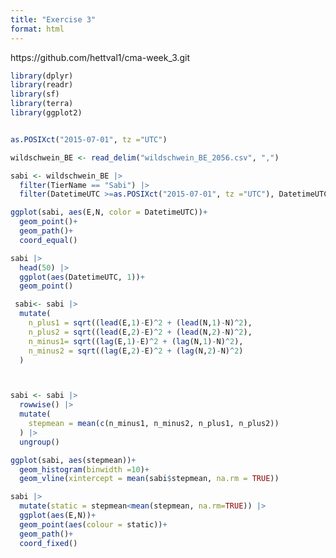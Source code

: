```yaml
---
title: "Exercise 3"
format: html
---
```


https://github.com/hettval1/cma-week_3.git

```r
library(dplyr)
library(readr)
library(sf)
library(terra)
library(ggplot2)


as.POSIXct("2015-07-01", tz ="UTC")

wildschwein_BE <- read_delim("wildschwein_BE_2056.csv", ",")

sabi <- wildschwein_BE |> 
  filter(TierName == "Sabi") |> 
  filter(DatetimeUTC >=as.POSIXct("2015-07-01", tz ="UTC"), DatetimeUTC < as.POSIXct("2015-07-03", tz ="UTC"))

ggplot(sabi, aes(E,N, color = DatetimeUTC))+
  geom_point()+
  geom_path()+
  coord_equal()

sabi |>
  head(50) |> 
  ggplot(aes(DatetimeUTC, 1))+
  geom_point()

 sabi<- sabi |> 
  mutate(
    n_plus1 = sqrt((lead(E,1)-E)^2 + (lead(N,1)-N)^2), 
    n_plus2 = sqrt((lead(E,2)-E)^2 + (lead(N,2)-N)^2),
    n_minus1= sqrt((lag(E,1)-E)^2 + (lag(N,1)-N)^2),
    n_minus2 = sqrt((lag(E,2)-E)^2 + (lag(N,2)-N)^2)
  )



sabi <- sabi |> 
  rowwise() |> 
  mutate(
    stepmean = mean(c(n_minus1, n_minus2, n_plus1, n_plus2))
  ) |> 
  ungroup()

ggplot(sabi, aes(stepmean))+
  geom_histogram(binwidth =10)+
  geom_vline(xintercept = mean(sabi$stepmean, na.rm = TRUE))

sabi |> 
  mutate(static = stepmean<mean(stepmean, na.rm=TRUE)) |> 
  ggplot(aes(E,N))+
  geom_point(aes(colour = static))+
  geom_path()+
  coord_fixed()



```
